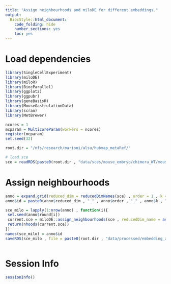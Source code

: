```yaml
---
title: "Assign neighbourhoods and miloDE for different embeddings."
output:
  BiocStyle::html_document:
    code_folding: hide
    number_sections: yes
    toc: yes  
---
```

# Load dependencies

```r


library(SingleCellExperiment)
library(miloDE)
library(miloR)
library(BiocParallel)
library(ggplot2)
library(ggpubr)
library(geneBasisR)
library(MouseGastrulationData)
library(scran)
library(MetBrewer)

ncores = 1
mcparam = MulticoreParam(workers = ncores)
register(mcparam)
set.seed(32)

root.dir = "/nfs/research/marioni/alsu/hubmap_metaRef/"

# load sce 
sce = readRDS(paste0(root.dir , "data/sces/mouse_embryo/chimera_WT/mouse_embryo_wt_chimera.Rds"))


```

# Assign neighbourhoods

```r


anno = expand.grid(reduced_dim = reducedDimNames(sce) , order = 1 , k = 100 , round = c(1:5))
anno$id = paste0(anno$reduced_dim , "_" , anno$order , "_" , anno$k , "_" , anno$round)

sce_milo = lapply(1:nrow(anno) , function(i){
 set.seed(anno$round[i])
 current.sce = miloDE::assign_neighbourhoods(sce , reducedDim_name = as.character(anno$reduced_dim[i]) , k = anno$k[i], prop = 0.1 , order = anno$order[i], filtering = T)
 return(nhoods(current.sce))
})
names(sce_milo) = anno$id
saveRDS(sce_milo , file = paste0(root.dir , "data/processed/embedding_analysis_updated/sce_milo_nhoods.Rds"))



```

# Session Info

```r
sessionInfo()
```
